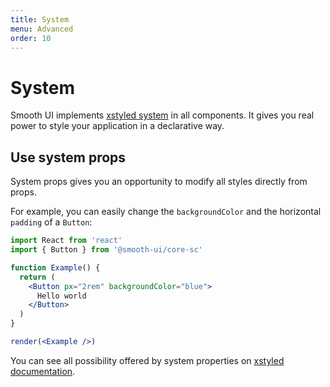 ```yaml
---
title: System
menu: Advanced
order: 10
---
```


# System

Smooth UI implements [xstyled system](https://www.smooth-code.com/open-source/xstyled/docs/system-props/) in all components. It gives you real power to style your application in a declarative way.

## Use system props

System props gives you an opportunity to modify all styles directly from props.

For example, you can easily change the `backgroundColor` and the horizontal `padding` of a `Button`:

```jsx live noInline
import React from 'react'
import { Button } from '@smooth-ui/core-sc'

function Example() {
  return (
    <Button px="2rem" backgroundColor="blue">
      Hello world
    </Button>
  )
}

render(<Example />)
```

You can see all possibility offered by system properties on [xstyled documentation](https://www.smooth-code.com/open-source/xstyled/docs/system-props/).
